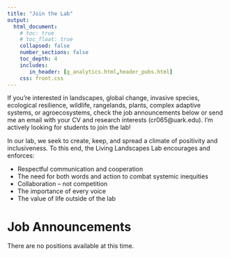 ```yaml
---
title: "Join the Lab"
output: 
  html_document:
    # toc: true
    # toc_float: true
    collapsed: false
    number_sections: false
    toc_depth: 4
    includes:
       in_header: [g_analytics.html,header_pubs.html]
    css: front.css
---
```


If you're interested in landscapes, global change, invasive species, ecological resilience, wildlife, rangelands, plants, complex adaptive systems, or agroecosystems, check the job announcements below or send me an email with your CV and research interests (cr065@uark.edu). I'm actively looking for students to join the lab!

In our lab, we seek to create, keep, and spread a climate of positivity and inclusiveness. To this end, the Living Landscapes Lab encourages and enforces:

- Respectful communication and cooperation
- The need for both words and action to combat systemic inequities
- Collaboration -- not competition
- The importance of every voice 
- The value of life outside of the lab

# Job Announcements

There are no positions available at this time.

<!-- ## MS Research Assistantship: King Rail Breeding Ecology -->

<!-- ### Project Description:  -->

<!-- A Masters of Science research assistant position is available starting the Spring 2025 Semester at the University of Arkansas Fayetteville. A detailed research proposal describing objectives, data collection, and analyses as well as a written thesis are partial requirements of the Masters of Science degree.  -->

<!-- The project is focused on the King Rail in southeastern Arkansas. The successful candidate will lead a technician in collecting data about nest success and movement ecology of juvenile King Rails, assessing the role water level management plays in King Rail breeding success. -->
<!-- Research activities will be conducted in southeastern King Rail from March-July 2025 and 2026.  The student will work closely in collaboration with the Arkansas Game and Fish Commission during the field work and throughout the project.  Travel costs, including rustic housing, will be provided while in the field. -->

<!-- The student will be advised by Dr. Auriel Fournier (https://aurielfournier.github.io/), an Associate Research Scientist and Director of the Forbes Biological Station (https://www.inhs.illinois.edu/fieldstations/forbes) at the Illinois Natural History Survey (INHS; https://www.inhs.illinois.edu/) and Caleb Roberts, Unit Lead of the USGS Arkansas Cooperative Fish and Wildlife Research Unit at the University of Arkansas (https://livinglandscapes.github.io/LivingLandscapes_Website/).  The successful candidate will pursue their degree through the Department of Biology at the University of Arkansas and the candidate must meet the minimum admission requirements of the graduate program (https://biology.uark.edu/academics/graduate/requirements.php). -->

<!-- ### Qualifications:  -->

<!-- Bachelors degree in Biology, Ecology, Wildlife Science, or related field. Competitive candidates will have an interest in learning or expanding their quantitative skills, an interest in applied conservation and management, and expertise or experience with wetlands, marsh birds, or other avian species.  Applicants must also demonstrate both a willingness and ability to work long hours under challenging field conditions.   A collaborative, positive attitude and eagerness to learn new skills are necessary for the successful candidate. -->

<!-- ### Salary and Appointment:  -->

<!-- This position includes a two-year 50% research assistantship with health insurance and a tuition waiver through the Department of Biology at the University of Arkansas.  9-month GA stipend is approximately $20,610. During the summer, the student will switch to hourly pay, starting at $15.00 per hour. -->

<!-- ### Application:  -->

<!-- Applications should be received by September 30th, 2024 for consideration. Interested applicants should email a single PDF to auriel@illinois.edu that includes: 1) cover letter stating why you are interested in the position and if/how you meet the qualifications listed above, 2) CV, 3) names and contact information for three professional references, and 4) copies of unofficial transcripts. Please put “KIRA MS Application” in the email subject line and include your last name in all attached file names.  -->

<!-- Please also feel free to reach out to Dr. Auriel Fournier and Dr. Roberts if you have additional questions or would like to schedule a conversation. The successful applicant will be expected to formally apply to the graduate program at the University of Arkansas. All admission decisions must be approved by the Graduate School.  -->


<!-- ## Ph.D. Assistantship – Invasion ecology: early detection + impacts -->

<!-- ### Basic info -->

<!-- - Location: University of Arkansas, Department of Biological Sciences, Fayetteville, AR -->

<!-- - Salary: \$18,800 plus potential additive fellowships up to $22,000/year -->

<!-- - Start date: Fall 2023 or Spring 2024 -->

<!-- - **Applications will be reviewed as they are received!** -->

<!-- ### Description -->

<!-- I am looking for a doctoral student with a collaborative spirit, a creative mind, and strong interest in applied ecology and natural resources management. The student will be part of the University of Arkansas Department of Biological Sciences, the Arkansas Cooperative Fish & Wildlife Research Unit, and the Living Landscapes Lab. The student will lead a 4-year project on improving early detection models for invasive plants using Bayesian modeling, mechanistic dispersal modeling, and geospatial analyses. The focal species will be cogongrass (*Imperata cylindrica*), the ‘seventh worst weed in the world.’ There are many opportunities to work in wildlife-related research (e.g., impacts of cogongrass on ground-nesting birds). -->

<!-- The student will work with a diverse group of researchers from the USDA Agricultural Research Service, the University of Florida, the U.S. Forest Service, and Michigan State University. The student will also collaborate closely with another Ph.D. student at the University of Florida, who will focus on ecosystem service impacts (fire risk modeling, biodiversity effects) of cogongrass.  -->

<!-- The student’s stipend will be paid via a research assistantship. The research assistantship will cover the student’s salary year-round. Tuition will be waived. In addition to the salary, the University of Arkansas also offers [fellowships](https://graduate-and-international.uark.edu/graduate/costs-and-funding/fellowships-scholarships/doctoral-fellowships.php) that can substantially increase student salary.  -->

<!-- ### Qualifications -->

<!-- - Strong organizational, leadership, and communication skills to co-produce and conduct a research project with collaborators (e.g., natural resource agencies, university faculty, etc.).  -->

<!-- - Experience using GIS software (e.g., QGIS, ESRI, R geospatial packages). -->

<!-- - Proficiency in at least one statistical programming language (e.g., R, Julia, Python). -->

<!-- - Background in statistics, preferably Bayesian modeling and spatial analyses. -->

<!-- - A Master’s degree from a natural resources, biology, ecology, wildlife, fisheries, agronomy, or closely-related program.  -->

<!-- - Commitment to publishing peer-reviewed scientific articles and present research at conferences. -->

<!-- - Fortitude to work in challenging field conditions (e.g., heat, humidity, cold, rain, etc.). -->

<!-- - Suitable grades per [University of Arkansas Graduate School requirements](https://graduate-and-international.uark.edu/graduate/future-students/applying/degree-seeking.php). -->

<!-- - A valid US driver’s license or ability/willingness to obtain one prior to starting this position. -->

<!-- - Commitment to principles of diversity, equity, and inclusion. -->

<!-- ### To apply, please email me your: -->

<!-- - CV (which should include education, previous work/research experience, contact info for 3 references, and M.S. transcripts).  -->

<!-- - A cover letter detailing 1) interests and experience and 2) how these interests and experiences will translate to being a successful graduate student, project leader, and collaborator with our cooperating agencies. -->

<!-- - Please mark the subject of your application email as “Ph.D. Student Application” Email to cr065@uark.edu. -->

